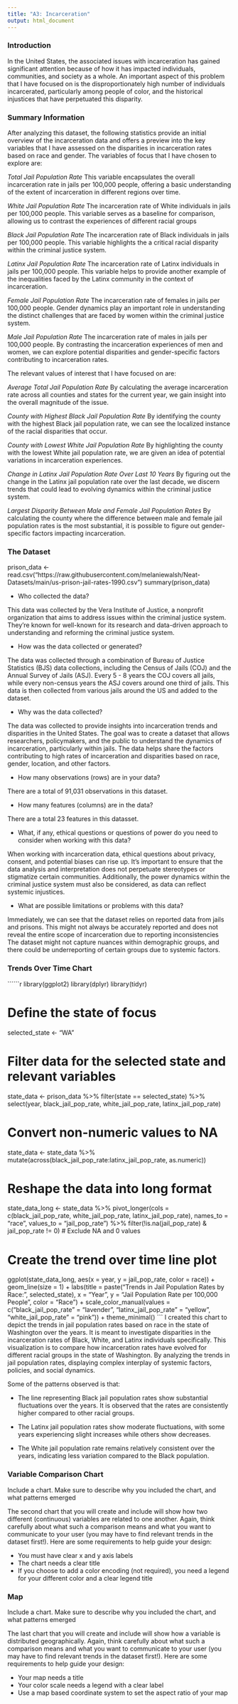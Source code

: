 ```yaml
---
title: "A3: Incarceration"
output: html_document
---
```


### Introduction

In the United States, the associated issues with incarceration has gained significant attention because of how it has impacted individuals, communities, and society as a whole. An important aspect of this problem that I have focused on is the disproportionately high number of individuals incarcerated, particularly among people of color, and the historical injustices that have perpetuated this disparity. 

### Summary Information

After analyzing this dataset, the following statistics provide an initial overview of the incarceration data and offers a preview into the key variables that I have assessed on the disparities in incarceration rates based on race and gender. The variables of focus that I have chosen to explore are:

*Total Jail Population Rate*
This variable encapsulates the overall incarceration rate in jails per 100,000 people, offering a basic understanding of the extent of incarceration in different regions over time.

*White Jail Population Rate*
The incarceration rate of White individuals in jails per 100,000 people. This variable serves as a baseline for comparison, allowing us to contrast the experiences of different racial groups

*Black Jail Population Rate*
The incarceration rate of Black individuals in jails per 100,000 people. This variable highlights the a critical racial disparity within the criminal justice system.

*Latinx Jail Population Rate*
The incarceration rate of Latinx individuals in jails per 100,000 people. This variable helps to provide another example of the inequalities faced by the Latinx community in the context of incarceration.

*Female Jail Population Rate*
The incarceration rate of females in jails per 100,000 people. Gender dynamics play an important role in understanding the distinct challenges that are faced by women within the criminal justice system.

*Male Jail Population Rate*
The incarceration rate of males in jails per 100,000 people. By contrasting the incarceration experiences of men and women, we can explore potential disparities and gender-specific factors contributing to incarceration rates.

The relevant values of interest that I have focused on are:

*Average Total Jail Population Rate* 
By calculating the average incarceration rate across all counties and states for the current year, we gain insight into the overall magnitude of the issue.

*County with Highest Black Jail Population Rate* 
By identifying the county with the highest Black jail population rate, we can see the localized instance of the racial disparities that occur.

*County with Lowest White Jail Population Rate*
By highlighting the county with the lowest White jail population rate, we are given an idea of potential variations in incarceration experiences.

*Change in Latinx Jail Population Rate Over Last 10 Years*
By figuring out the change in the Latinx jail population rate over the last decade, we discern trends that could lead to evolving dynamics within the criminal justice system.

*Largest Disparity Between Male and Female Jail Population Rates*
By calculating the county where the difference between male and female jail population rates is the most substantial, it is possible to figure out gender-specific factors impacting incarceration.


### The Dataset

prison_data <- read.csv("https://raw.githubusercontent.com/melaniewalsh/Neat-Datasets/main/us-prison-jail-rates-1990.csv")
summary(prison_data)

* Who collected the data?

This data was collected by the Vera Institute of Justice, a nonprofit organization that aims to address issues within the criminal justice system. They're known for well-known for its research and data-driven approach to understanding and reforming the criminal justice system.

* How was the data collected or generated?  

The data was collected through a combination of Bureau of Justice Statistics (BJS) data collections, including the Census of Jails (COJ) and the Annual Survey of Jails (ASJ). Every 5 - 8 years the COJ covers all jails, while every non-census years the ASJ covers around one third of jails. This data is then collected from various jails around the US and added to the dataset.

* Why was the data collected? 

The data was collected to provide  insights into incarceration trends and disparities in the United States. The goal was to create a dataset that allows researchers, policymakers, and the public to understand the dynamics of incarceration, particularly within jails. The data helps share the factors contributing to high rates of incarceration and disparities based on race, gender, location, and other factors. 

* How many observations (rows) are in your data?  

There are a total of 91,031 observations in this dataset.

* How many features (columns) are in the data?  

There are a total 23 features in this datasset.

* What, if any, ethical questions or questions of power do you need to consider when working with this data?  

When working with incarceration data, ethical questions about privacy, consent, and potential biases can rise up. It's important to ensure that the data analysis and interpretation does not perpetuate stereotypes or stigmatize certain communities. Additionally, the power dynamics within the criminal justice system must also be considered, as data can reflect systemic injustices. 

* What are possible limitations or problems with this data?

Immediately, we can see that the dataset relies on reported data from jails and prisons. This might not always be accurately reported and does not reveal the entire scope of incarceration due to reporting inconsistencies The dataset might not capture nuances within demographic groups, and there could be underreporting of certain groups due to systemic factors. 


### Trends Over Time Chart

``````r
library(ggplot2)
library(dplyr)
library(tidyr) 

# Define the state of focus
selected_state <- "WA"

# Filter data for the selected state and relevant variables
state_data <- prison_data %>%
  filter(state == selected_state) %>%
  select(year, black_jail_pop_rate, white_jail_pop_rate, latinx_jail_pop_rate)

# Convert non-numeric values to NA
state_data <- state_data %>%
  mutate(across(black_jail_pop_rate:latinx_jail_pop_rate, as.numeric))

# Reshape the data into long format
state_data_long <- state_data %>%
  pivot_longer(cols = c(black_jail_pop_rate, white_jail_pop_rate, latinx_jail_pop_rate),
               names_to = "race",
               values_to = "jail_pop_rate") %>%
  filter(!is.na(jail_pop_rate) & jail_pop_rate != 0)  # Exclude NA and 0 values

# Create the trend over time line plot
ggplot(state_data_long, aes(x = year, y = jail_pop_rate, color = race)) +
  geom_line(size = 1) +
  labs(title = paste("Trends in Jail Population Rates by Race:", selected_state),
       x = "Year",
       y = "Jail Population Rate per 100,000 People",
       color = "Race") +
  scale_color_manual(values = c("black_jail_pop_rate" = "lavender", "latinx_jail_pop_rate" = "yellow", "white_jail_pop_rate" = "pink")) +
  theme_minimal()
```
I created this chart to depict the trends in jail population rates based on race in the state of Washington over the years. It is meant to investigate disparities in the incarceration rates of Black, White, and Latinx individuals specifically. This visualization is to compare how incarceration rates have evolved for different racial groups in the state of Washington. By analyzing the trends in jail population rates, displaying complex interplay of systemic factors, policies, and social dynamics.

Some of the patterns observed is that:

* The line representing Black jail population rates show substantial fluctuations over the years. It is observed that the rates are consistently higher compared to other racial groups.

* The Latinx jail population rates show moderate fluctuations, with some years experiencing slight increases while others show decreases. 

* The White jail population rate remains relatively consistent over the years, indicating less variation compared to the Black population. 

### Variable Comparison Chart

Include a chart. Make sure to describe why you included the chart, and what patterns emerged

The second chart that you will create and include will show how two different (continuous) variables are related to one another. Again, think carefully about what such a comparison means and what you want to communicate to your user (you may have to find relevant trends in the dataset first!). Here are some requirements to help guide your design:

- You must have clear x and y axis labels
- The chart needs a clear title 
- If you choose to add a color encoding (not required), you need a legend for your different color and a clear legend title

### Map

Include a chart. Make sure to describe why you included the chart, and what patterns emerged

The last chart that you will create and include will show how a variable is distributed geographically. Again, think carefully about what such a comparison means and what you want to communicate to your user (you may have to find relevant trends in the dataset first!). Here are some requirements to help guide your design:

- Your map needs a title
- Your color scale needs a legend with a clear label
- Use a map based coordinate system to set the aspect ratio of your map

